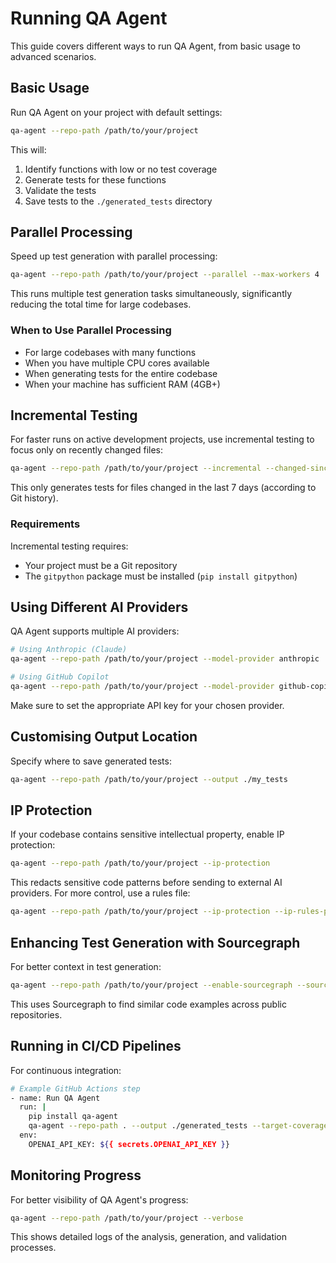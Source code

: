 # Running QA Agent

This guide covers different ways to run QA Agent, from basic usage to advanced scenarios.

## Basic Usage

Run QA Agent on your project with default settings:

```bash
qa-agent --repo-path /path/to/your/project
```

This will:
1. Identify functions with low or no test coverage
2. Generate tests for these functions
3. Validate the tests
4. Save tests to the `./generated_tests` directory

## Parallel Processing

Speed up test generation with parallel processing:

```bash
qa-agent --repo-path /path/to/your/project --parallel --max-workers 4
```

This runs multiple test generation tasks simultaneously, significantly reducing the total time for large codebases.

### When to Use Parallel Processing

- For large codebases with many functions
- When you have multiple CPU cores available
- When generating tests for the entire codebase
- When your machine has sufficient RAM (4GB+)

## Incremental Testing

For faster runs on active development projects, use incremental testing to focus only on recently changed files:

```bash
qa-agent --repo-path /path/to/your/project --incremental --changed-since 7
```

This only generates tests for files changed in the last 7 days (according to Git history).

### Requirements

Incremental testing requires:
- Your project must be a Git repository
- The `gitpython` package must be installed (`pip install gitpython`)

## Using Different AI Providers

QA Agent supports multiple AI providers:

```bash
# Using Anthropic (Claude)
qa-agent --repo-path /path/to/your/project --model-provider anthropic

# Using GitHub Copilot
qa-agent --repo-path /path/to/your/project --model-provider github-copilot
```

Make sure to set the appropriate API key for your chosen provider.

## Customising Output Location

Specify where to save generated tests:

```bash
qa-agent --repo-path /path/to/your/project --output ./my_tests
```

## IP Protection

If your codebase contains sensitive intellectual property, enable IP protection:

```bash
qa-agent --repo-path /path/to/your/project --ip-protection
```

This redacts sensitive code patterns before sending to external AI providers. For more control, use a rules file:

```bash
qa-agent --repo-path /path/to/your/project --ip-protection --ip-rules-path ./ip_rules.json
```

## Enhancing Test Generation with Sourcegraph

For better context in test generation:

```bash
qa-agent --repo-path /path/to/your/project --enable-sourcegraph --sourcegraph-token your-token
```

This uses Sourcegraph to find similar code examples across public repositories.

## Running in CI/CD Pipelines

For continuous integration:

```bash
# Example GitHub Actions step
- name: Run QA Agent
  run: |
    pip install qa-agent
    qa-agent --repo-path . --output ./generated_tests --target-coverage 80
  env:
    OPENAI_API_KEY: ${{ secrets.OPENAI_API_KEY }}
```

## Monitoring Progress

For better visibility of QA Agent's progress:

```bash
qa-agent --repo-path /path/to/your/project --verbose
```

This shows detailed logs of the analysis, generation, and validation processes.